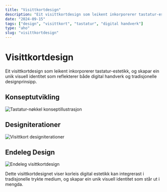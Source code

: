 ```yaml
---
title: "Visittkortdesign"
description: "Eit visittkortdesign som leikent inkorporerer tastatur-estetikk"
date: "2024-09-15"
tags: ["design", "visittkort", "tastatur", "digital handverk"]
type: "aho"
slug: "visittkortdesign"
---
```


# Visittkortdesign

Eit visittkortdesign som leikent inkorporerer tastatur-estetikk, og skapar ein unik visuell identitet som reflekterer både digital handverk og tradisjonelle designprinsipp.

## Konseptutvikling

<div className="relative aspect-[4/3]">
  <img
    src="https://i.ibb.co/LRjT7N0/image-8.png"
    alt="Tastatur-nøkkel konseptillustrasjon"
    className="rounded-lg object-cover"
  />
</div>

## Designiterationer

<div className="relative aspect-[2/1]">
  <img
    src="https://i.ibb.co/Hg3KrrF/Frame-45.png"
    alt="Visittkort designiterationer"
    className="rounded-lg object-cover"
  />
</div>

## Endeleg Design

<div className="relative aspect-[2/1]">
  <img
    src="https://i.ibb.co/7gxF3x6/visittkort.png"
    alt="Endeleg visittkortdesign"
    className="rounded-lg object-cover"
  />
</div>

Dette visittkortdesignet viser korleis digital estetikk kan integrerast i tradisjonelle trykte medium, og skapar ein unik visuell identitet som står ut i mengda.

